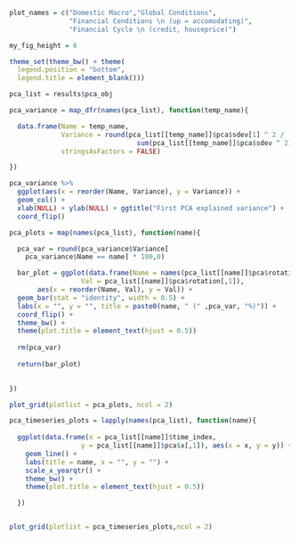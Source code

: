 
```r

plot_names = c("Domestic Macro","Global Conditions",
               "Financial Conditions \n (up = accomodating)",
               "Financial Cycle \n (credit, houseprice)")

my_fig_height = 6

theme_set(theme_bw() + theme(
  legend.position = "bottom",
  legend.title = element_blank()))

```


```r

pca_list = results$pca_obj

pca_variance = map_dfr(names(pca_list), function(temp_name){

  data.frame(Name = temp_name,
             Variance = round(pca_list[[temp_name]]$pca$sdev[1] ^ 2 /
                                sum(pca_list[[temp_name]]$pca$sdev ^ 2),3),
             stringsAsFactors = FALSE)

})

```


```r

pca_variance %>% 
  ggplot(aes(x = reorder(Name, Variance), y = Variance)) + 
  geom_col() +
  xlab(NULL) + ylab(NULL) + ggtitle("First PCA explained variance") + 
  coord_flip()


```


```r

pca_plots = map(names(pca_list), function(name){

  pca_var = round(pca_variance$Variance[
    pca_variance$Name == name] * 100,0)

  bar_plot = ggplot(data.frame(Name = names(pca_list[[name]]$pca$rotation[,1]),
                  Val = pca_list[[name]]$pca$rotation[,1]),
       aes(x = reorder(Name, Val), y = Val)) +
  geom_bar(stat = "identity", width = 0.5) +
  labs(x = "", y = "", title = paste0(name, " (" ,pca_var, "%)")) +
  coord_flip() +
  theme_bw() +
  theme(plot.title = element_text(hjust = 0.5))
  
  rm(pca_var)
  
  return(bar_plot)
  

})

plot_grid(plotlist = pca_plots, ncol = 2)

```


```r


pca_timeseries_plots = lapply(names(pca_list), function(name){
  
  ggplot(data.frame(x = pca_list[[name]]$time_index,
                  y = pca_list[[name]]$pca$x[,1]), aes(x = x, y = y)) + 
    geom_line() + 
    labs(title = name, x = "", y = "") + 
    scale_x_yearqtr() + 
    theme_bw() + 
    theme(plot.title = element_text(hjust = 0.5))

  })


plot_grid(plotlist = pca_timeseries_plots,ncol = 2)

```

